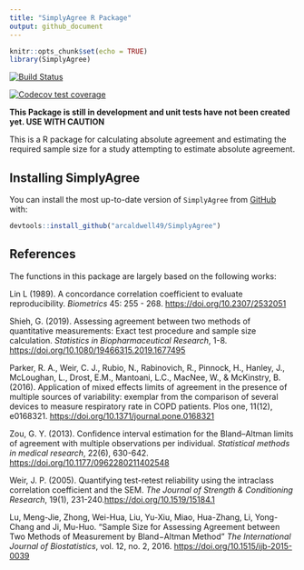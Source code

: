 ```yaml
---
title: "SimplyAgree R Package"
output: github_document
---
```


```r
knitr::opts_chunk$set(echo = TRUE)
library(SimplyAgree)
```

[![Build Status](https://travis-ci.com/arcaldwell49/SimplyAgree.svg?branch=master)](https://travis-ci.com/arcaldwell49/SimplyAgree)

[![Codecov test coverage](https://codecov.io/gh/arcaldwell49/SimplyAgree/branch/master/graph/badge.svg)](https://codecov.io/gh/arcaldwell49/SimplyAgree?branch=master)

**This Package is still in development and unit tests have not been created yet. USE WITH CAUTION**

This is a R package for calculating absolute agreement and estimating the required sample size for a study attempting to estimate absolute agreement. 

## Installing SimplyAgree

You can install the most up-to-date version of `SimplyAgree` from
[GitHub](https://github.com/arcaldwell49/SimplyAgree) with:

``` r
devtools::install_github("arcaldwell49/SimplyAgree")
```

## References

The functions in this package are largely based on the following works:

Lin L (1989). A concordance correlation coefficient to evaluate reproducibility. *Biometrics* 45: 255 - 268. <https://doi.org/10.2307/2532051>

Shieh, G. (2019). Assessing agreement between two methods of quantitative measurements: Exact test procedure and sample size calculation. *Statistics in Biopharmaceutical Research*, 1-8. <https://doi.org/10.1080/19466315.2019.1677495>

Parker, R. A., Weir, C. J., Rubio, N., Rabinovich, R., Pinnock, H., Hanley, J., McLoughan, L., Drost, E.M., Mantoani, L.C., MacNee, W., & McKinstry, B. (2016). Application of mixed effects limits of agreement in the presence of multiple sources of variability: exemplar from the comparison of several devices to measure respiratory rate in COPD patients. Plos one, 11(12), e0168321. <https://doi.org/10.1371/journal.pone.0168321>

Zou, G. Y. (2013). Confidence interval estimation for the Bland–Altman limits of agreement with multiple observations per individual. *Statistical methods in medical research*, 22(6), 630-642. <https://doi.org/10.1177/0962280211402548>

Weir, J. P. (2005). Quantifying test-retest reliability using the intraclass correlation coefficient and the SEM. *The Journal of Strength & Conditioning Research*, 19(1), 231-240.<https://doi.org/10.1519/15184.1>

Lu, Meng-Jie, Zhong, Wei-Hua, Liu, Yu-Xiu, Miao, Hua-Zhang, Li, Yong-Chang and Ji, Mu-Huo. "Sample Size for Assessing Agreement between Two Methods of Measurement by Bland−Altman Method" *The International Journal of Biostatistics*, vol. 12, no. 2, 2016. <https://doi.org/10.1515/ijb-2015-0039>
